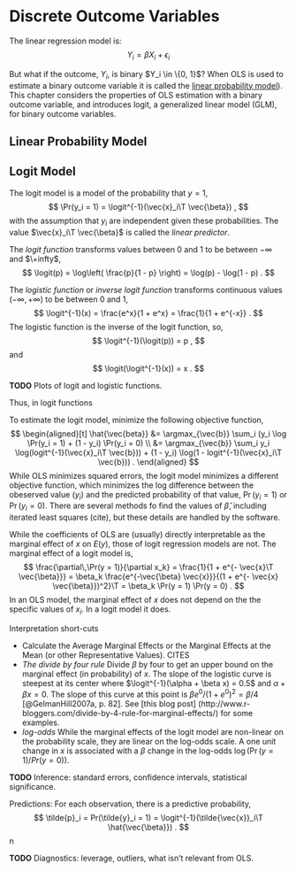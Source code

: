 # Discrete Outcome Variables

The linear regression model is:
$$
Y_i = \beta X_i + \epsilon_i
$$

But what if the outcome, $Y_i$, is binary $Y_i \in \{0, 1}$?
When OLS is used to estimate a binary outcome variable it is called the [linear probability model](https://en.wikipedia.org/wiki/Linear_probability_model)).
This chapter considers the properties of OLS estimation with a binary outcome variable, and introduces logit, a generalized linear model (GLM), for binary outcome variables.

## Linear Probability Model


## Logit Model

The logit model is a model of the probability that $y = 1$,
$$
\Pr(y_i = 1) = \logit^{-1}(\vec{x}_i\T \vec{\beta}) ,
$$
with the assumption that $y_i$ are independent given these probabilities.
The value $\vec{x}_i\T \vec{\beta}$ is called the *linear predictor*.

The *logit function* transforms values between 0 and 1 to be between $-\infty$ and $\+infty$,
$$
\logit(p) = \log\left( \frac{p}{1 - p} \right) = \log(p) - \log(1 - p) .
$$

The *logistic function* or *inverse logit function* transforms continuous values $(-\infty, +\infty)$ to be between 0 and 1,
$$
\logit^{-1}(x) = \frac{e^x}{1 + e^x} = \frac{1}{1 + e^{-x}} .
$$
The logistic function is the inverse of the logit function, so,
$$
\logit^{-1}(\logit(p)) = p ,
$$
and
$$
\logit(\logit^{-1}(x)) = x .
$$

**TODO** Plots of logit and logistic functions.

Thus, in logit functions 


To estimate the logit model, minimize the following objective function,
$$
\begin{aligned}[t]
\hat{\vec{beta}} &=
\argmax_{\vec{b}} \sum_i (y_i \log \Pr(y_i = 1) + (1 - y_i) \Pr(y_i = 0) \\
&= \argmax_{\vec{b}} \sum_i y_i \log(logit^{-1}(\vec{x}_i\T \vec{b})) + (1 - y_i) \log(1 - logit^{-1}(\vec{x}_i\T \vec{b})) .
\end{aligned}
$$
While OLS minimizes squared errors, the logit model minimizes a different objective function, which minimizes the log difference between the obeserved value ($y_i$) and the predicted probability of that value, $\Pr(y_i = 1)$ or $\Pr(y_i = 0)$.
There are several methods fo find the values of $\hat{\beta}$, including iterated least squares (cite), but these details are handled by the software.

While the coefficients of OLS are (usually) directly interpretable as the marginal effect of $x$ on $E(y)$, those of logit regression models are not.
The marginal effect of a logit model is,
$$
\frac{\partial\,\Pr(y = 1)}{\partial x_k} = \frac{1}{1 + e^{- \vec{x}\T \vec{\beta}}} = \beta_k \frac{e^{-\vec{\beta} \vec{x}}}{(1 + e^{- \vec{x} \vec{\beta}})^2}\T = \beta_k \Pr(y = 1) \Pr(y = 0) .
$$
In an OLS model, the marginal effect of $x$ does not depend on the the specific values of $x_i$.
In a logit model it does.


Interpretation short-cuts

- Calculate the Average Marginal Effects or the Marginal Effects at the Mean (or other Representative Values). CITES
- *The divide by four rule* Divide $\beta$ by four to get an upper bound on the marginal effect (in probability) of $x$.  The slope of the logistic curve is steepest at its center where $\logit^{-1}(\alpha + \beta x) = 0.5$ and $\alpha + \beta x = 0$. The slope of this curve at this point is $\beta e^0 / (1 + e^0)^2 = \beta / 4$ [@GelmanHill2007a, p. 82]. See [this blog post] (http://www.r-bloggers.com/divide-by-4-rule-for-marginal-effects/) for some examples.
- *log-odds* While the marginal effects of the logit model are non-linear on the probability scale, they are linear on the log-odds scale. A one unit change in $x$ is associated with a $\beta$ change in the log-odds $\log(\Pr(y = 1) / Pr(y = 0))$.

**TODO** Inference: standard errors, confidence intervals, statistical significance.

Predictions: For each observation, there is a predictive probability,
$$
\tilde{p}_i = Pr(\tilde{y}_i = 1) = \logit^{-1}(\tilde{\vec{x}}_i\T \hat{\vec{\beta}}) .
$$n

**TODO** Diagnostics: leverage, outliers, what isn't relevant from OLS.
